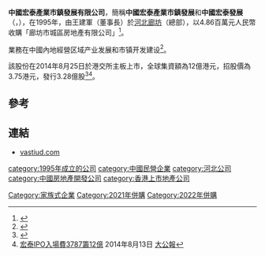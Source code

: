 '''中國宏泰產業市鎮發展有限公司'''，簡稱'''中國宏泰產業市鎮發展'''和'''中國宏泰發展'''（'''{{lang-en|China VAST Industrial Urban Development Company Limited}}'''，{{hkex|6166}}），在1995年，由王建軍（董事長）於[[河北|河北]][[廊坊|廊坊]]（總部），以4.86百萬元人民幣收購「廊坊市城區房地產有限公司」<ref>{{Cite web |url=http://www.hkexnews.hk/listedco/listconews/SEHK/2014/0813/06166_2012370/CWF116.pdf |title=中國宏泰產業市鎮發展有限公司招股資料有關歷史摘要 |accessdate=2014-08-16 |archive-date=2016-03-05 |archive-url=https://web.archive.org/web/20160305013053/http://www.hkexnews.hk/listedco/listconews/SEHK/2014/0813/06166_2012370/CWF116.pdf |dead-url=no }}</ref>。

業務在中國內地經營区域产业发展和市镇开发建设<ref>{{Cite web |url=http://www.vastiud.com/html/aboutus/gongsijianjie/ |title=中國宏泰產業市鎮發展有限公司簡介 |accessdate=2014-08-16 |archive-date=2014-08-16 |archive-url=https://web.archive.org/web/20140816210103/http://www.vastiud.com/html/aboutus/gongsijianjie/ |dead-url=no }}</ref>。

該股份在2014年8月25日於港交所主板上市，全球集資額為12億港元，招股價為3.75港元，發行3.28億股<ref>{{Cite web |url=http://www.vastiud.com/uploadfile/2014/0813/zg.pdf |title=中國宏泰產業市鎮發展有限公司招股資料 |accessdate=2014-08-16 |archive-date=2016-03-04 |archive-url=https://web.archive.org/web/20160304132521/http://www.vastiud.com/uploadfile/2014/0813/zg.pdf |dead-url=no }}</ref><ref>[http://news.takungpao.com.hk/paper/q/2014/0813/2667757.html 宏泰IPO入場費3787籌12億] {{Wayback|url=http://news.takungpao.com.hk/paper/q/2014/0813/2667757.html |date=20160304104020 }}2014年8月13日 [[大公報|大公報]]</ref>。

==參考==
{{reflist}}

==連結==
*[http://www.vastiud.com vastiud.com]{{Wayback|url=http://www.vastiud.com/ |date=20140816210029 }}

[[category:1995年成立的公司|category:1995年成立的公司]]
[[category:中國民營企業|category:中國民營企業]]
[[category:河北公司|category:河北公司]]
[[category:中國房地產開發公司|category:中國房地產開發公司]]
[[category:香港上市地產公司|category:香港上市地產公司]]
[[Category:家族式企業|Category:家族式企業]]
[[Category:2021年併購|Category:2021年併購]]
[[Category:2022年併購|Category:2022年併購]]
